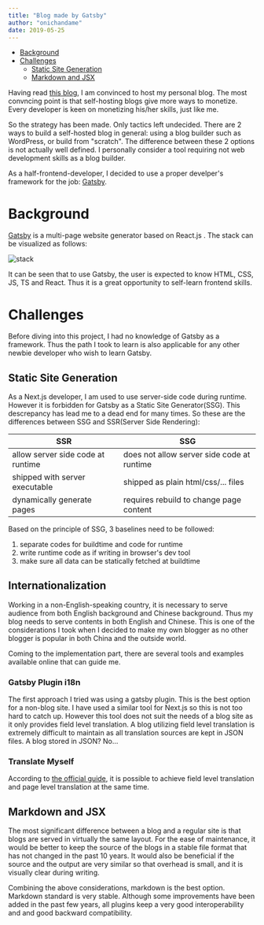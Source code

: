 ```yaml
---
title: "Blog made by Gatsby"
author: "onichandame"
date: 2019-05-25
---
```


<!-- vim-markdown-toc GFM -->

* [Background](#background)
* [Challenges](#challenges)
  * [Static Site Generation](#static-site-generation)
  * [Markdown and JSX](#markdown-and-jsx)

<!-- vim-markdown-toc -->

Having read [this blog][why-self-host], I am convinced to host my personal blog. The most convncing point is that self-hosting blogs give more ways to monetize. Every developer is keen on monetizing his/her skills, just like me.

So the strategy has been made. Only tactics left undecided. There are 2 ways to build a self-hosted blog in general: using a blog builder such as WordPress, or build from "scratch". The difference between these 2 options is not actually well defined. I personally consider a tool requiring not web development skills as a blog builder.

As a half-frontend-developer, I decided to use a proper develper's framework for the job: [Gatsby][gatsby].

# Background

[Gatsby][gatsby] is a multi-page website generator based on React.js . The stack can be visualized as follows:

![stack](/image/gatsby-stack.png)

It can be seen that to use Gatsby, the user is expected to know HTML, CSS, JS, TS and React. Thus it is a great opportunity to self-learn frontend skills.

# Challenges

Before diving into this project, I had no knowledge of Gatsby as a framework. Thus the path I took to learn is also applicable for any other newbie developer who wish to learn Gatsby.

## Static Site Generation

As a Next.js developer, I am used to use server-side code during runtime. However it is forbidden for Gatsby as a Static Site Generator(SSG). This descrepancy has lead me to a dead end for many times. So these are the differences between SSG and SSR(Server Side Rendering):

| SSR                               | SSG                                        |
|-----------------------------------|--------------------------------------------|
| allow server side code at runtime | does not allow server side code at runtime |
| shipped with server executable    | shipped as plain html/css/... files        |
| dynamically generate pages        | requires rebuild to change page content    |

Based on the principle of SSG, 3 baselines need to be followed:

1. separate codes for buildtime and code for runtime
2. write runtime code as if writing in browser's dev tool
3. make sure all data can be statically fetched at buildtime

## Internationalization

Working in a non-English-speaking country, it is necessary to serve audience from both English background and Chinese background. Thus my blog needs to serve contents in both English and Chinese. This is one of the considerations I took when I decided to make my own blogger as no other blogger is popular in both China and the outside world.

Coming to the implementation part, there are several tools and examples available online that can guide me.

### Gatsby Plugin i18n

The first approach I tried was using a gatsby plugin. This is the best option for a non-blog site. I have used a similar tool for Next.js so this is not too hard to catch up. However this tool does not suit the needs of a blog site as it only provides field level translation. A blog utilizing field level translation is extremely difficult to maintain as all translation sources are kept in JSON files. A blog stored in JSON? No...

### Translate Myself

According to [the official guide](https://github.com/gatsbyjs/gatsby/tree/master/examples/using-i18n/), it is possible to achieve field level translation and page level translation at the same time.

## Markdown and JSX

The most significant difference between a blog and a regular site is that blogs are served in virtually the same layout. For the ease of maintenance, it would be better to keep the source of the blogs in a stable file format that has not changed in the past 10 years. It would also be beneficial if the source and the output are very similar so that overhead is small, and it is visually clear during writing.

Combining the above considerations, markdown is the best option. Markdown standard is very stable. Although some improvements have been added in the past few years, all plugins keep a very good interoperability and and good backward compatibility.

[gatsby]: https://www.gatsbyjs.org
[why-self-host]: https://bloggingexplorer.com/self-hosted-blog
[i18n]: https://github.com/angeloocana/gatsby-plugin-i18n
[heading-anchor]: https://johno.com/mdx-table-of-contents-components-in-gatsby
